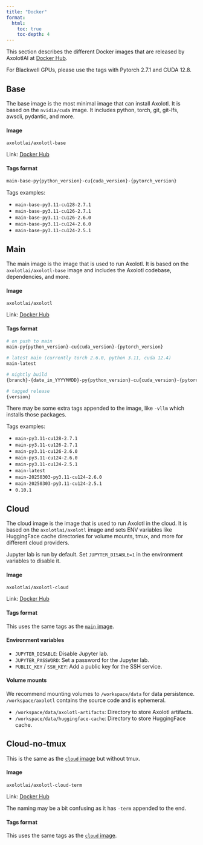 ```yaml
---
title: "Docker"
format:
  html:
    toc: true
    toc-depth: 4
---
```


This section describes the different Docker images that are released by AxolotlAI at [Docker Hub](https://hub.docker.com/u/axolotlai).

::: {.callout-important}
For Blackwell GPUs, please use the tags with Pytorch 2.7.1 and CUDA 12.8.
:::

## Base

The base image is the most minimal image that can install Axolotl. It is based on the `nvidia/cuda` image. It includes python, torch, git, git-lfs, awscli, pydantic, and more.

#### Image

```
axolotlai/axolotl-base
```

Link: [Docker Hub](https://hub.docker.com/r/axolotlai/axolotl-base)

#### Tags format

```bash
main-base-py{python_version}-cu{cuda_version}-{pytorch_version}
```

Tags examples:

- `main-base-py3.11-cu128-2.7.1`
- `main-base-py3.11-cu126-2.7.1`
- `main-base-py3.11-cu126-2.6.0`
- `main-base-py3.11-cu124-2.6.0`
- `main-base-py3.11-cu124-2.5.1`

## Main

The main image is the image that is used to run Axolotl. It is based on the `axolotlai/axolotl-base` image and includes the Axolotl codebase, dependencies, and more.

#### Image

```
axolotlai/axolotl
```

Link: [Docker Hub](https://hub.docker.com/r/axolotlai/axolotl)

#### Tags format {#sec-main-tags}

```bash
# on push to main
main-py{python_version}-cu{cuda_version}-{pytorch_version}

# latest main (currently torch 2.6.0, python 3.11, cuda 12.4)
main-latest

# nightly build
{branch}-{date_in_YYYYMMDD}-py{python_version}-cu{cuda_version}-{pytorch_version}

# tagged release
{version}
```

:::{.callout-tip}

There may be some extra tags appended to the image, like `-vllm` which installs those packages.

:::

Tags examples:

- `main-py3.11-cu128-2.7.1`
- `main-py3.11-cu126-2.7.1`
- `main-py3.11-cu126-2.6.0`
- `main-py3.11-cu124-2.6.0`
- `main-py3.11-cu124-2.5.1`
- `main-latest`
- `main-20250303-py3.11-cu124-2.6.0`
- `main-20250303-py3.11-cu124-2.5.1`
- `0.10.1`

## Cloud

The cloud image is the image that is used to run Axolotl in the cloud. It is based on the `axolotlai/axolotl` image and sets ENV variables like HuggingFace cache directories for volume mounts, tmux, and more for different cloud providers.

:::{.callout-tip}

Jupyter lab is run by default. Set `JUPYTER_DISABLE=1` in the environment variables to disable it.

:::

#### Image

```
axolotlai/axolotl-cloud
```

Link: [Docker Hub](https://hub.docker.com/r/axolotlai/axolotl-cloud)

#### Tags format

This uses the same tags as the [`main` image](#sec-main-tags).

#### Environment variables

- `JUPYTER_DISABLE`: Disable Jupyter lab.
- `JUPYTER_PASSWORD`: Set a password for the Jupyter lab.
- `PUBLIC_KEY` / `SSH_KEY`: Add a public key for the SSH service.

#### Volume mounts

:::{.callout-tip}

We recommend mounting volumes to `/workspace/data` for data persistence. `/workspace/axolotl` contains the source code and is ephemeral.

:::

- `/workspace/data/axolotl-artifacts`: Directory to store Axolotl artifacts.
- `/workspace/data/huggingface-cache`: Directory to store HuggingFace cache.

## Cloud-no-tmux

This is the same as the [`cloud` image](#sec-cloud) but without tmux.

#### Image

```
axolotlai/axolotl-cloud-term
```

Link: [Docker Hub](https://hub.docker.com/r/axolotlai/axolotl-cloud-term)

:::{.callout-note}

The naming may be a bit confusing as it has `-term` appended to the end.

:::

#### Tags format

This uses the same tags as the [`cloud` image](#sec-cloud-tags).
